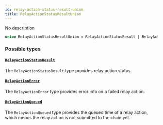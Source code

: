 ```yaml
---
id: relay-action-status-result-union
title: RelayActionStatusResultUnion
---
```



No description

```graphql
union RelayActionStatusResultUnion = RelayActionStatusResult | RelayActionError | RelayActionQueued
```


### Possible types

#### [`RelayActionStatusResult`](/cyberconnect/reference/objects/relay-action-status-result) 

The `RelayActionStatusResult` type provides relay action status.


#### [`RelayActionError`](/cyberconnect/reference/objects/relay-action-error) 

The `RelayActionError` type provides error info on a failed relay action.


#### [`RelayActionQueued`](/cyberconnect/reference/objects/relay-action-queued) 

The `RelayActionQueued` type provides the queued time of a relay action, which means the relay action is not submitted to the chain yet.




